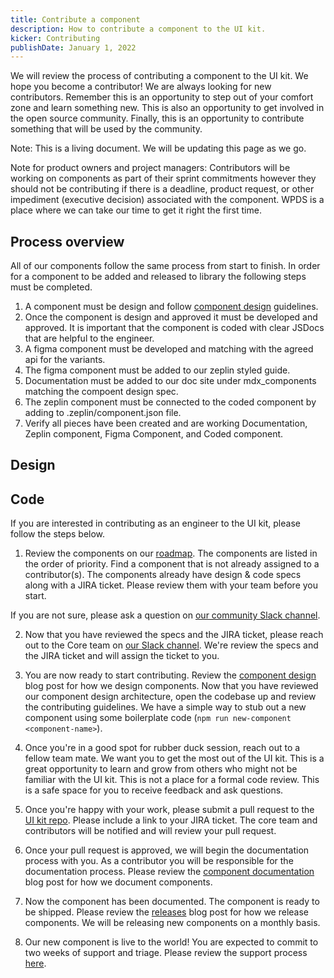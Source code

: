```yaml
---
title: Contribute a component
description: How to contribute a component to the UI kit.
kicker: Contributing
publishDate: January 1, 2022
---
```


We will review the process of contributing a component to the UI kit. We hope you become a contributor! We are always looking for new contributors. Remember this is an opportunity to step out of your comfort zone and learn something new. This is also an opportunity to get involved in the open source community. Finally, this is an opportunity to contribute something that will be used by the community.

Note: This is a living document. We will be updating this page as we go.

Note for product owners and project managers: Contributors will be working on components as part of their sprint commitments however they should not be contributing if there is a deadline, product request, or other impediment (executive decision) associated with the component. WPDS is a place where we can take our time to get it right the first time.

## Process overview

All of our components follow the same process from start to finish. In order for a component to be added and released to library the following steps must be completed.

1. A component must be design and follow [component design](/blog/component-design) guidelines.
2. Once the component is design and approved it must be developed and approved. It is important that the component is coded with clear JSDocs that are helpful to the engineer.
3. A figma component must be developed and matching with the agreed api for the variants.
4. The figma component must be added to our zeplin styled guide.
5. Documentation must be added to our doc site under mdx_components matching the compoent design spec.
6. The zeplin component must be connected to the coded component by adding to .zeplin/component.json file.
7. Verify all pieces have been created and are working Documentation, Zeplin component, Figma Component, and Coded component.

## Design

## Code

If you are interested in contributing as an engineer to the UI kit, please follow the steps below.

1. Review the components on our [roadmap](/roadmap). The components are listed in the order of priority. Find a component that is not already assigned to a contributor(s). The components already have design & code specs along with a JIRA ticket. Please review them with your team before you start.

If you are not sure, please ask a question on [our community Slack channel](https://washpost.slack.com/archives/C01FWHF12BG).

2. Now that you have reviewed the specs and the JIRA ticket, please reach out to the Core team on [our Slack channel](https://washpost.slack.com/archives/C01FWHF12BG). We're review the specs and the JIRA ticket and will assign the ticket to you.

3. You are now ready to start contributing. Review the [component design](/blog/component-design) blog post for how we design components. Now that you have reviewed our component design architecture, open the codebase up and review the contributing guidelines. We have a simple way to stub out a new component using some boilerplate code (`npm run new-component <component-name>`).

4. Once you're in a good spot for rubber duck session, reach out to a fellow team mate. We want you to get the most out of the UI kit. This is a great opportunity to learn and grow from others who might not be familiar with the UI kit. This is not a place for a formal code review. This is a safe space for you to receive feedback and ask questions.

5. Once you're happy with your work, please submit a pull request to the [UI kit repo](https://github.com/WPMedia/wpds-ui-kit). Please include a link to your JIRA ticket. The core team and contributors will be notified and will review your pull request.

6. Once your pull request is approved, we will begin the documentation process with you. As a contributor you will be responsible for the documentation process. Please review the [component documentation](/blog/component-documentation) blog post for how we document components.

7. Now the component has been documented. The component is ready to be shipped. Please review the [releases](/blog/releases) blog post for how we release components. We will be releasing new components on a monthly basis.

8. Our new component is live to the world! You are expected to commit to two weeks of support and triage. Please review the support process [here](/blog/support-process).
